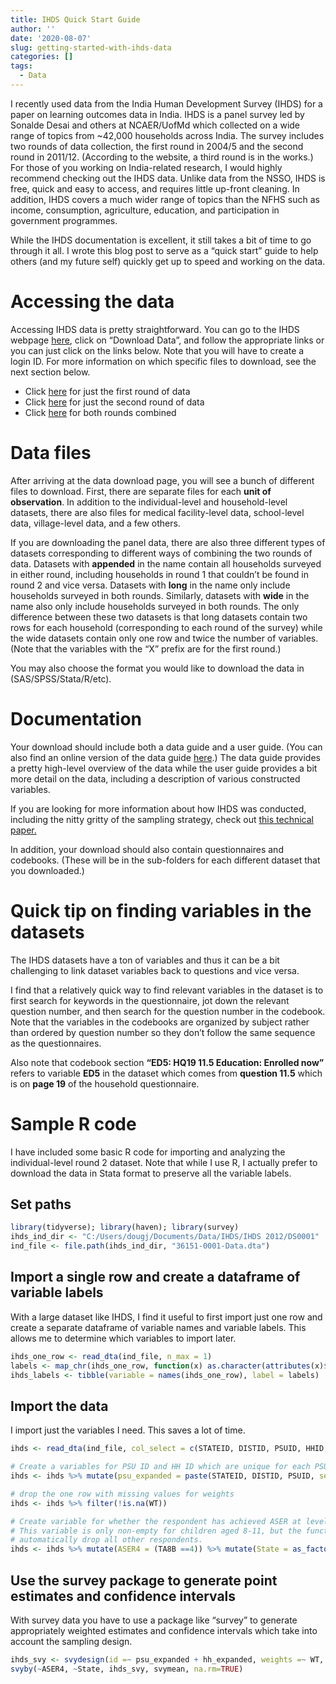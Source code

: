 ---
title: IHDS Quick Start Guide
author: ''
date: '2020-08-07'
slug: getting-started-with-ihds-data
categories: []
tags:
  - Data
---

I recently used data from the India Human Development Survey (IHDS) for a paper on learning outcomes data in India. IHDS is a panel survey led by Sonalde Desai and others at NCAER/UofMd which collected on a wide range of topics from ~42,000 households across India. The survey includes two rounds of data collection, the first round in 2004/5 and the second round in 2011/12. (According to the website, a third round is in the works.)
For those of you working on India-related research, I would highly recommend checking out the IHDS data. Unlike data from the NSSO, IHDS is free, quick and easy to access, and requires little up-front cleaning. In addition, IHDS covers a much wider range of topics than the NFHS such as income, consumption, agriculture, education, and participation in government programmes.

While the IHDS documentation is excellent, it still takes a bit of time to go through it all. I wrote this blog post to serve as a "quick start" guide to help others (and my future self) quickly get up to speed and working on the data. 


# Accessing the data
Accessing IHDS data is pretty straightforward. You can go to the IHDS webpage [here](https://ihds.umd.edu/), click on "Download Data", and follow the appropriate links or you can just click on the links below. Note that you will have to create a login ID. For more information on which specific files to download, see the next section below.

* Click [here](https://www.icpsr.umich.edu/web/ICPSR/studies/22626) for just the first round of data
* Click [here](https://www.icpsr.umich.edu/web/DSDR/studies/36151) for just the second round of data
* Click [here](https://www.icpsr.umich.edu/web/ICPSR/studies/37382/datadocumentation) for both rounds combined


# Data files

After arriving at the data download page, you will see a bunch of different files to download. First, there are separate files for each **unit of observation**. In addition to the individual-level and household-level datasets, there are also files for medical facility-level data, school-level data, village-level data, and a few others.

If you are downloading the panel data, there are also three different types of datasets corresponding to different ways of combining the two rounds of data. Datasets with  **appended** in the name contain all households surveyed in either round, including households in round 1 that couldn't be found in round 2 and vice versa. Datasets with **long** in the name only include households surveyed in both rounds. Similarly, datasets with **wide** in the name also only include households surveyed in both rounds. The only difference between these two datasets is that long datasets contain two rows for each household (corresponding to each round of the survey) while the wide datasets contain only one row and twice the number of variables. (Note that the variables with the "X" prefix are for the first round.)

You may also choose the format you would like to download the data in (SAS/SPSS/Stata/R/etc).



# Documentation
Your download should include both a data guide and a user guide. (You can also find an online version of the data guide [here](https://www.icpsr.umich.edu/web/pages/DSDR/idhs-II-data-guide.html).) The data guide provides a pretty high-level overview of the data while the user guide provides a bit more detail on the data, including a description of various constructed variables. 

If you are looking for more information about how IHDS was conducted, including the nitty gritty of the sampling strategy, check out [this technical paper.](https://ihds.umd.edu/sites/default/files/publications/papers/technical%20paper%201.pdf) 

In addition, your download should also contain questionnaires and codebooks. (These will be in the sub-folders for each different dataset that you downloaded.)


# Quick tip on finding variables in the datasets
The IHDS datasets have a ton of variables and thus it can be a bit challenging to link dataset variables back to questions and vice versa.

I find that a relatively quick way to find relevant variables in the dataset is to first search for keywords in the questionnaire, jot down the relevant question number, and then search for the question number in the codebook.  Note that the variables in the codebooks are organized by subject rather than ordered by question number so they don't follow the same sequence as the questionnaires.

Also note that codebook section **"ED5: HQ19 11.5 Education: Enrolled now"** refers to variable **ED5** in the dataset which comes from **question 11.5** which is on **page 19** of the household questionnaire.



# Sample R code

I have included some basic R code for importing and analyzing the individual-level round 2 dataset. Note that while I use R, I actually prefer to download the data in Stata format to preserve all the variable labels.

## Set paths
```{r, message=FALSE, results='hide'}
library(tidyverse); library(haven); library(survey)
ihds_ind_dir <- "C:/Users/dougj/Documents/Data/IHDS/IHDS 2012/DS0001"
ind_file <- file.path(ihds_ind_dir, "36151-0001-Data.dta")
```


## Import a single row and create a dataframe of variable labels
With a large dataset like IHDS, I find it useful to first import just one row and create a separate dataframe of variable names and variable labels. This allows me to determine which variables to import later.
```{r, message=FALSE, results='hide'}
ihds_one_row <- read_dta(ind_file, n_max = 1)
labels <- map_chr(ihds_one_row, function(x) as.character(attributes(x)$label)[1])
ihds_labels <- tibble(variable = names(ihds_one_row), label = labels)
```

## Import the data
I import just the variables I need. This saves a lot of time.

```{r, message=FALSE, results='hide'}
ihds <- read_dta(ind_file, col_select = c(STATEID, DISTID, PSUID, HHID, HHSPLITID, PERSONID, IDPSU, WT,  TA8B))

# Create a variables for PSU ID and HH ID which are unique for each PSU and household. This is required for the survey package.
ihds <- ihds %>% mutate(psu_expanded = paste(STATEID, DISTID, PSUID, sep ="-"), hh_expanded = paste(STATEID, DISTID, PSUID, HHID, HHSPLITID, sep ="-"))

# drop the one row with missing values for weights
ihds <- ihds %>% filter(!is.na(WT))

# Create variable for whether the respondent has achieved ASER at level 4. 
# This variable is only non-empty for children aged 8-11, but the functions below
# automatically drop all other respondents.
ihds <- ihds %>% mutate(ASER4 = (TA8B ==4)) %>% mutate(State = as_factor(STATEID))
```

## Use the survey package to generate point estimates and confidence intervals
With survey data you have to use a package like "survey" to generate appropriately weighted estimates and confidence intervals which take into account the sampling design.
``` {r}
ihds_svy <- svydesign(id =~ psu_expanded + hh_expanded, weights =~ WT, data = ihds)
svyby(~ASER4, ~State, ihds_svy, svymean, na.rm=TRUE)

```





